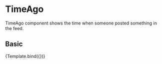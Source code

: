
<Meta 
    title="Components/Content/TimeAgo" 
    component={TimeAgo}
/>

# TimeAgo
TimeAgo component shows the time when someone posted something in the feed.

<Props of={TimeAgo} />



## Basic
<Canvas>
  <Story 
    name="Basic"
    args={{
       createdAt : new Date("2023-03-21T13:00:00.000Z"),
       textColor: ''
    }}
   >
      {Template.bind({})}
  </Story>
</Canvas>

<ArgsTable story="Basic" />

